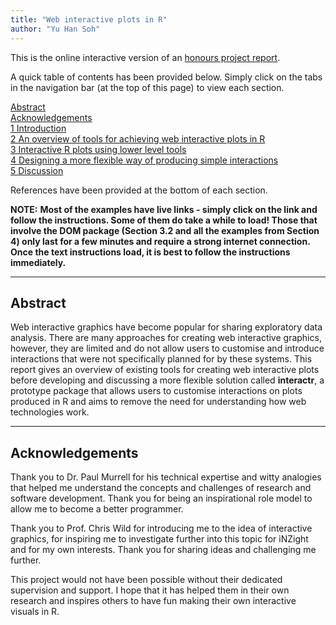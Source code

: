 ```yaml
---
title: "Web interactive plots in R"
author: "Yu Han Soh"
---
```


This is the online interactive version of an [honours project report](dissertation.pdf).

A quick table of contents has been provided below.
Simply click on the tabs in the navigation bar (at the top of this page) to view
each section.

[Abstract](#abstract)  <br>
[Acknowledgements](#acknowledgements)  <br>
[1 Introduction](chapter1.html) <br>
[2 An overview of tools for achieving web interactive plots in R](chapter2.html)  <br>
[3 Interactive R plots using lower level tools](chapter3.html)  <br>
[4 Designing a more flexible way of producing simple interactions](chapter4.html) <br>
[5 Discussion](chapter5.html) <br>

References have been provided at the bottom of each section.

**NOTE:**
**Most of the examples have live links - simply click on the link and follow
the instructions. Some of them do take a while to load! Those that involve the
DOM package (Section 3.2 and all the examples from Section 4) only last for a few
minutes and require a strong internet connection. Once the text instructions
load, it is best to follow the instructions immediately.**

---

## Abstract {#abstract}

Web interactive graphics have become popular for sharing exploratory data
analysis. There are many approaches for creating web interactive
graphics, however, they are limited and do not allow users to customise and introduce
interactions that were not specifically planned for by these systems.
This report gives an overview of existing tools for creating web interactive
plots before developing and discussing a more flexible solution called **interactr**,
a prototype package that allows users to customise interactions on plots produced
in R and aims to remove the need for understanding how web technologies work.

---

## Acknowledgements {#acknowledgements}

Thank you to Dr. Paul Murrell for his technical expertise and witty analogies
that helped me understand the concepts and challenges of research and software
development. Thank you for being an inspirational role model to allow me to become
 a better programmer.

Thank you to Prof. Chris Wild for introducing me to the idea of interactive
graphics, for inspiring me to investigate further into this topic for iNZight
and for my own interests. Thank you for sharing ideas and challenging me further.

This project would not have been possible without their dedicated supervision
and support. I hope that it has helped them in their own research and inspires others
to have fun making their own interactive visuals in R.
